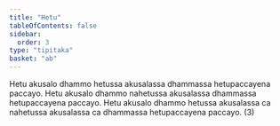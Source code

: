 ```yaml
---
title: "Hetu"
tableOfContents: false
sidebar:
  order: 3
type: "tipitaka"
basket: "ab"
---
```



<DynamicBreadcrumb />

<Division number="34">

<Paragraph number="56">
Hetu akusalo dhammo hetussa akusalassa dhammassa hetupaccayena paccayo. Hetu akusalo dhammo nahetussa akusalassa dhammassa hetupaccayena paccayo. Hetu akusalo dhammo hetussa akusalassa ca nahetussa akusalassa ca dhammassa hetupaccayena paccayo. (3)
</Paragraph>
</Division>
